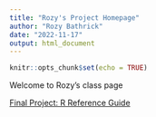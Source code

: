 ```yaml
---
title: "Rozy's Project Homepage"
author: "Rozy Bathrick"
date: "2022-11-17"
output: html_document
---
```


```r
knitr::opts_chunk$set(echo = TRUE)
```

Welcome to Rozy's class page

[Final Project: R Reference Guide](final_R_reference.html)

